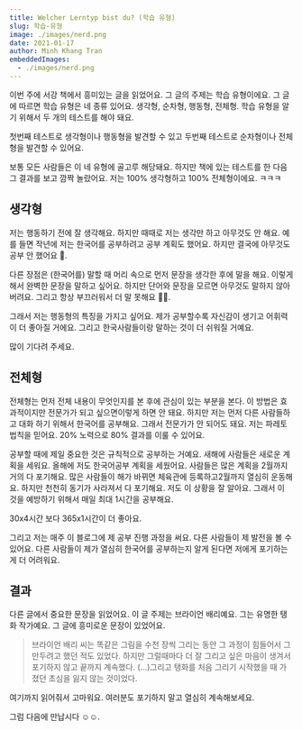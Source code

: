 ```yaml
---
title: Welcher Lerntyp bist du? (학습 유형)
slug: 학습-유형
image: ./images/nerd.png
date: 2021-01-17
author: Minh Khang Tran
embeddedImages:
  - ./images/nerd.png
---
```



<GatsbyImage
  image={getImage(props.embeddedImages[0])}
  alt={props.embeddedImages[0].name}
  className="post-img"
/>

이번 주에 서강 책에서 흥미있는 글을 읽었어요. 그 글의 주제는 학습 유형이에요. 그 글에 따르면 학습 유형은 네 종류 있어요. 생각형, 순차형, 행동형, 전체형. 학습 유형을 알기 위해서 두 개의 테스트를 해야 돼요.

첫번째 테스트로 생각형이나 행동형을 발견할 수 있고 두번째 테스트로 순차형이나 전체형을 발견할 수 있어요.

보통 모든 사람들은 이 네 유형에 골고루 해당돼요. 하지만 책에 있는 테스트를 한 다음 그 결과를 보고 깜짝 놀랐어요. 저는 100% 생각형하고 100% 전체형이에요. ㅋㅋㅋ

## 생각형

저는 행동하기 전에 잘 생각해요. 하지만 때때로 저는 생각만 하고 아무것도 안 해요. 예를 들면 작년에 저는 한국어를 공부하려고 공부 계획도 했어요. 하지만 결국에 아무것도 공부 안 했어요 🥲.

다른 장점은 (한국어를) 말할 때 머리 속으로 먼저 문장을 생각한 후에 말을 해요. 이렇게 해서 완벽한 문장을 말하고 싶어요. 하지만 단어와 문장을 모르면 아무것도 말하지 않아 버려요. 그리고 항상 부끄러워서 더 말 못해요 🥲🥲.

그래서 저는 행동형의 특징을 가지고 싶어요. 제가 공부할수록 자신감이 생기고 어휘력이 더 좋아질 거에요. 그리고 한국사람들이랑 말하는 것이 더 쉬워질 거예요.

많이 기다려 주세요.

## 전체형

전체형는 먼저 전체 내용이 무엇인지를 본 후에 관심이 있는 부분을 본다. 이 방법은 효과적이지만 전문가가 되고 싶으면이렇게 하면 안 돼요. 하지만 저는 먼저 다른 사람들하고 대화 하기 위해서 한국어를 공부해요. 그래서 전문가가 안 되어도 돼요. 저는 파레토 법칙을 믿어요. 20% 노력으로 80% 결과를 이룰 수 있어요.

공부할 때에 제일 중요한 것은 규칙적으로 공부하는 거예요. 새해에 사람들은 새로운 계획을 세워요. 올해에 저도 한국어공부 계획을 세웠어요. 사람들은 많은 계획을 2월까지 거의 다 포기해요. 많은 사람들이 해가 바뀌면 체육관에 등록하고2월까지 열심히 운동해요. 하지만 천천히 동기가 사라져서 다 포기해요. 저도 이 상황을 잘 알아요. 그래서 이 것을 예방하기 위해서 매일 최대 1시간을 공부해요.

30x4시간 보다 365x1시간이 더 좋아요.

그리고 저는 매주 이 블로그에 제 공부 진행 과정을 써요. 다른 사람들이 제 발전을 볼 수 있어요. 다른 사람들이 제가 열심히 한국어를 공부하는지 알게 된다면 저에게 포기하는 게 더 어려워요.

## 결과

다른 글에서 중요한 문장을 읽었어요. 이 글 주제는 브라이언 배리예요. 그는 유명한 탱화 작가예요. 그 글에 흥미로운 문장이 있었어요.

> 브라이언 배리 씨는 똑같은 그림을 수천 장씩 그리는 동안 그 과정이 힘들어서 그만두려고 했던 적도 있었다. 하지만 그럴때마다 더 잘 그리고 싶은 마음이 생겨서 포기하지 않고 끝까지 계속했다. (...)그리고 탱화를 처음 그리기 시작했을 때 가졌던 초심을 잃지 않는 것이었다.

여기까지 읽어줘서 고마워요. 여러분도 포기하지 말고 열심히 계속해보세요.

그럼 다음에 만납시다 ☺️☺️.
